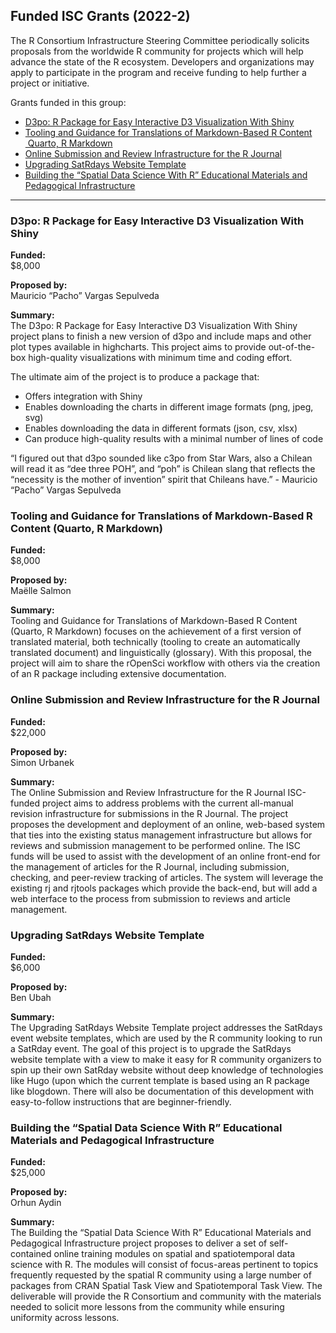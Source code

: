 ## Funded ISC Grants (2022-2)

The R Consortium Infrastructure Steering Committee periodically solicits proposals from the worldwide R community for projects which will help advance the state of the R ecosystem. Developers and organizations may apply to participate in the program and receive funding to help further a project or initiative.

Grants funded in this group:

-   [D3po: R Package for Easy Interactive D3 Visualization With Shiny](#d3po-r-package-for-easy-interactive-d3-visualization-with-shiny)
-   [Tooling and Guidance for Translations of Markdown-Based R Content \ Quarto, R Markdown](#tooling-and-guidance-for-translations-of-markdown-based-r-content-quarto-r-markdown)
-   [Online Submission and Review Infrastructure for the R Journal](#online-submission-and-review-infrastructure-for-the-r-journal)
-   [Upgrading SatRdays Website Template](#upgrading-satrdays-website-template)
-   [Building the “Spatial Data Science With R” Educational Materials and Pedagogical Infrastructure](#building-the-spatial-data-science-with-r-educational-materials-and-pedagogical-infrastructure)

___

### D3po: R Package for Easy Interactive D3 Visualization With Shiny

**Funded:**  
$8,000

**Proposed by:**  
Mauricio "Pacho" Vargas Sepulveda

**Summary:**  
The D3po: R Package for Easy Interactive D3 Visualization With Shiny project plans to finish a new version of d3po and include maps and other plot types available in highcharts. This project aims to provide out-of-the-box high-quality visualizations with minimum time and coding effort.

The ultimate aim of the project is to produce a package that:

-   Offers integration with Shiny
-   Enables downloading the charts in different image formats (png, jpeg, svg)
-   Enables downloading the data in different formats (json, csv, xlsx)
-   Can produce high-quality results with a minimal number of lines of code

“I figured out that d3po sounded like c3po from Star Wars, also a Chilean will read it as “dee three POH”, and “poh” is Chilean slang that reflects the “necessity is the mother of invention” spirit that Chileans have.” - Mauricio "Pacho" Vargas Sepulveda

### Tooling and Guidance for Translations of Markdown-Based R Content (Quarto, R Markdown)

**Funded:**  
$8,000

**Proposed by:**  
Maëlle Salmon

**Summary:**  
Tooling and Guidance for Translations of Markdown-Based R Content (Quarto, R Markdown) focuses on the achievement of a first version of translated material, both technically (tooling to create an automatically translated document) and linguistically (glossary). With this proposal, the project will aim to share the rOpenSci workflow with others via the creation of an R package including extensive documentation.

### Online Submission and Review Infrastructure for the R Journal

**Funded:**  
$22,000

**Proposed by:**  
Simon Urbanek

**Summary:**  
The Online Submission and Review Infrastructure for the R Journal ISC-funded project aims to address problems with the current all-manual revision infrastructure for submissions in the R Journal. The project proposes the development and deployment of an online, web-based system that ties into the existing status management infrastructure but allows for reviews and submission management to be performed online. The ISC funds will be used to assist with the development of an online front-end for the management of articles for the R Journal, including submission, checking, and peer-review tracking of articles. The system will leverage the existing rj and rjtools packages which provide the back-end, but will add a web interface to the process from submission to reviews and article management.

### Upgrading SatRdays Website Template

**Funded:**  
$6,000

**Proposed by:**  
Ben Ubah

**Summary:**  
The Upgrading SatRdays Website Template project addresses the SatRdays event website templates, which are used by the R community looking to run a SatRday event. The goal of this project is to upgrade the SatRdays website template with a view to make it easy for R community organizers to spin up their own SatRday website without deep knowledge of technologies like Hugo (upon which the current template is based using an R package like blogdown. There will also be documentation of this development with easy-to-follow instructions that are beginner-friendly.

### Building the “Spatial Data Science With R” Educational Materials and Pedagogical Infrastructure

**Funded:**  
$25,000

**Proposed by:**  
Orhun Aydin

**Summary:**  
The Building the “Spatial Data Science With R” Educational Materials and Pedagogical Infrastructure project proposes to deliver a set of self-contained online training modules on spatial and spatiotemporal data science with R. The modules will consist of focus-areas pertinent to topics frequently requested by the spatial R community using a large number of packages from CRAN Spatial Task View and Spatiotemporal Task View. The deliverable will provide the R Consortium and community with the materials needed to solicit more lessons from the community while ensuring uniformity across lessons.